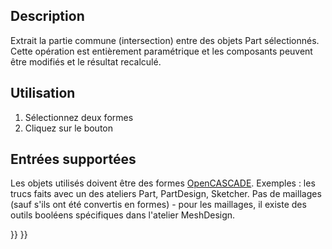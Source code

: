 <languages/>

{{Docnav/fr
|[[Part_Fuse/fr|Union]]
|[[Part_JoinConnect/fr|Connecter]]
|[[Part_Workbench/fr|Atelier Part]]
|IconL=Part_Fuse.svg
|IconR=Part_JoinConnect.svg
|IconC=Workbench_Part.svg
}}

{{GuiCommand/fr
|Name=Part_Common
|Name/fr=Part Intersection
|MenuLocation=Part → Opérations booléennes → Créer une intersection 
|Workbenches=[[Part_Workbench/fr|Part]]
|SeeAlso=[[Part_Boolean/fr|Part Opération booléenne]], [[Part_Cut/fr|Part Soustraction]], [[Part_Fuse/fr|Part Union]]
}}

==Description==

<div class="mw-translate-fuzzy">
Extrait la partie commune (intersection) entre des objets Part sélectionnés. Cette opération est entièrement paramétrique et les composants peuvent être modifiés et le résultat recalculé.
</div>

<span id="Usage"></span>
== Utilisation ==

<div class="mw-translate-fuzzy">
# Sélectionnez deux formes
# Cliquez sur le bouton {{Button|[[Image:Part_Common.svg|16px]] [[Part_Common/fr|Créer une intersection]]}}
</div>

<span id="Supported_inputs"></span>
==Entrées supportées==

Les objets utilisés doivent être des formes [[OpenCASCADE/fr|OpenCASCADE]]. Exemples : les trucs faits avec un des ateliers Part, PartDesign, Sketcher. Pas de maillages (sauf s'ils ont été convertis en formes) - pour les maillages, il existe des outils booléens spécifiques dans l'atelier MeshDesign.


{{Docnav/fr
|[[Part_Fuse/fr|Union]]
|[[Part_JoinConnect/fr|Connecter]]
|[[Part_Workbench/fr|Atelier Part]]
|IconL=Part_Fuse.svg
|IconR=Part_JoinConnect.svg
|IconC=Workbench_Part.svg
}}

{{Part_Tools_navi{{#translation:}}}}
{{Userdocnavi{{#translation:}}}}